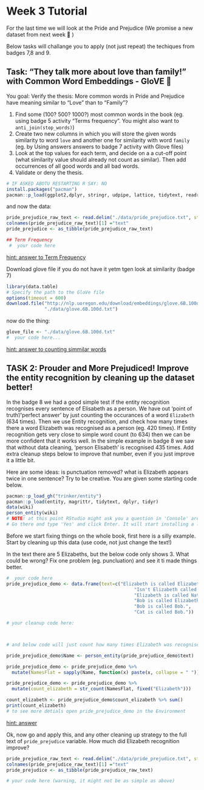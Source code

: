 # Week 3 Tutorial

For the last time we will look at the Pride and Prejudice (We promise a new dataset from next week 🌟 )

Below tasks will challange you to apply (not just repeat) the techiques from badges 7,8 and 9.

## Task: "They talk more about love than family!" with Common Word Embeddings - GloVE 🧤


You goal: Verify the thesis: More common words in Pride and Prejudice have meaning similar to "Love" than to "Family"?

1. Find some (100? 500? 1000?) most common words in the book (eg. using badge 5 activity "Terms frequency". You might also want to `anti_join(stop_words)`)
2. Create two new columns in which you will store the given words similarity to word `love` and another one for similarity with word `family` (eg. by Using answers answers to badge 7 activity with Glove files)
3. Look at the top values for each term, and decide on a a cut-off point (what similarity value should already not count as similar). Then add occurrences of all good words and all bad words.
4. Validate or deny the thesis.


```r
# IF ASKED ABOTU RESTARTING R SAY: NO
install.packages("pacman")
pacman::p_load(ggplot2,dplyr, stringr, udpipe, lattice, tidytext, readr, SnowballC, textstem, syuzhet, igraph, tidyr,RColorBrewer,wordcloud)

```
and now the data:
```r
pride_prejudice_raw_text <- read.delim("./data/pride_prejudice.txt", stringsAsFactor = FALSE)
colnames(pride_prejudice_raw_text)[1] ="text" 
pride_prejudice <- as_tibble(pride_prejudice_raw_text) 
```

```r
## Term Frequency
 #  your code here
```
[hint: answer to Term Frequency](./hints/hint_9lab_1.Rmd)


Download glove file if you do not have it yetm tgen look at similarity (badge 7)

```r
library(data.table)
# Specify the path to the GloVe file
options(timeout = 600)
download.file("http://nlp.uoregon.edu/download/embeddings/glove.6B.100d.txt", 
              "./data/glove.6B.100d.txt") 
```

now do the thing:

```r
glove_file <- "./data/glove.6B.100d.txt"
#  your code here...

```

[hint: answer to counting simmilar words](./hints/hint_9lab_2.Rmd)


## TASK 2: Prouder and More Prejudiced! Improve the entity recognition by cleaning up the dataset better!

In the badge 8 we had a good simple test if the entity recognition recognises every sentence of Elisabeth as a person. We have out 'point of truth'/'perfect answer' by just counting the occurances of a word `Elizabeth` (634 times). Then we use Entity recognition, and check how many times there a word Elizabeth was recognised as a person (eg. 420 times). If Entity recognition gets very close to simple word count (to 634) then we can be more confident that it works well. In the simple example in badge 8 we saw that without data cleaning, 'person Elisabeth' is recognised 435 times. Add extra cleanup steps below to improve that number, even if you just improve it a little bit.

Here are some ideas: is punctuation removed? what is Elizabeth appears twice in one sentence? Try to be creative. You are given some starting code below.

```r
pacman::p_load_gh("trinker/entity")
pacman::p_load(entity, magrittr, tidytext, dplyr, tidyr)
data(wiki)
person_entity(wiki)
# NOTE! at this point RStudio might ask you a question in 'Console' area at the bottom of your screen.
# Go there and type 'Yes' and click Enter. It will start installing a large-ish file (74.2 MB), which will take 2-3 minutes
```

Before we start fixing things on the whole book, first here is a silly example. Start by cleaning up this data (use code, not just change the text!)

In the text there are 5 Elizabeths, but the below code only shows 3. What could be wrong? Fix one problem (eg. puncluation) and see it ti made things better.

```r
#  your code here
pride_prejudice_demo <- data.frame(text=c("Elizabeth is called Elizabeth.", 
                                               "Isn't Elizabeth called Bob?", 
                                               "Elizabeth is called Natasha.", 
                                               "Bob is called Elizabeth.", 
                                               "Bob is called Bob.", 
                                               "Cat is called Bob."))

# your cleanup code here:



# and below code will just count how many times Elizabeth was recognised as person:

pride_prejudice_demo$Name <- person_entity(pride_prejudice_demo$text)

pride_prejudice_demo <- pride_prejudice_demo %>%
  mutate(NamesFlat = sapply(Name, function(x) paste(x, collapse = " ")))

pride_prejudice_demo <- pride_prejudice_demo %>%
  mutate(count_elizabeth = str_count(NamesFlat, fixed("Elizabeth")))

count_elizabeth <- pride_prejudice_demo$count_elizabeth %>% sum()
print(count_elizabeth)
# to see more detials open pride_prejudice_demo in the Environment
```

[hint: answer](./hints/hint_9lab_3.Rmd)

Ok, now go and apply this, and any other cleaning up strategy to the full text of `pride_prejudice` variable. How much did Elizabeth recognition improve?


```r
pride_prejudice_raw_text <- read.delim("./data/pride_prejudice.txt", stringsAsFactor = FALSE)
colnames(pride_prejudice_raw_text)[1] ="text" 
pride_prejudice <- as_tibble(pride_prejudice_raw_text) 

# your code here (warning, it might not be as simple as above)

```
